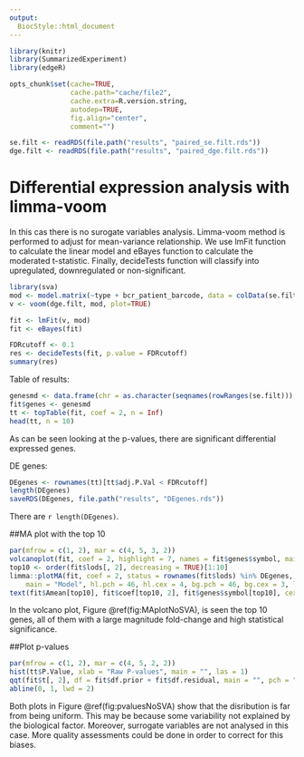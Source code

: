 ```yaml
---
output:
  BiocStyle::html_document
---
```



```r
library(knitr)
library(SummarizedExperiment)
library(edgeR)

opts_chunk$set(cache=TRUE,
               cache.path="cache/file2",
               cache.extra=R.version.string,
               autodep=TRUE,
               fig.align="center",
               comment="")

se.filt <- readRDS(file.path("results", "paired_se.filt.rds"))
dge.filt <- readRDS(file.path("results", "paired_dge.filt.rds"))
```

# Differential expression analysis with limma-voom

In this cas there is no surogate variables analysis. Limma-voom method is performed to adjust for mean-variance relationship. We use lmFit function to calculate the linear model and eBayes function to calculate the moderated t-statistic. Finally, decideTests function will classify into upregulated, downregulated or non-significant.
```r
library(sva)
mod <- model.matrix(~type + bcr_patient_barcode, data = colData(se.filt))
v <- voom(dge.filt, mod, plot=TRUE)

fit <- lmFit(v, mod)
fit <- eBayes(fit)

FDRcutoff <- 0.1
res <- decideTests(fit, p.value = FDRcutoff)
summary(res)
```

Table of results:
```r
genesmd <- data.frame(chr = as.character(seqnames(rowRanges(se.filt))), symbol = rowData(se.filt)[, 1], stringsAsFactors = FALSE)
fit$genes <- genesmd
tt <- topTable(fit, coef = 2, n = Inf)
head(tt, n = 10)
```
As can be seen looking at the p-values, there are significant differential expressed genes. 


DE genes:
```r
DEgenes <- rownames(tt)[tt$adj.P.Val < FDRcutoff]
length(DEgenes)
saveRDS(DEgenes, file.path("results", "DEgenes.rds"))
```
There are `r length(DEgenes)`. 

##MA plot with the top 10

```r
par(mfrow = c(1, 2), mar = c(4, 5, 3, 2))
volcanoplot(fit, coef = 2, highlight = 7, names = fit$genes$symbol, main = "Model")
top10 <- order(fit$lods[, 2], decreasing = TRUE)[1:10]
limma::plotMA(fit, coef = 2, status = rownames(fit$lods) %in% DEgenes, legend = FALSE, 
    main = "Model", hl.pch = 46, hl.cex = 4, bg.pch = 46, bg.cex = 3, las = 1)
text(fit$Amean[top10], fit$coef[top10, 2], fit$genes$symbol[top10], cex = 0.5, pos = 4)
```
In the volcano plot, Figure \@ref(fig:MAplotNoSVA), is seen the top 10 genes, all of them with a large magnitude fold-change and high statistical significance. 

##Plot p-values

```r
par(mfrow = c(1, 2), mar = c(4, 5, 2, 2))
hist(tt$P.Value, xlab = "Raw P-values", main = "", las = 1)
qqt(fit$t[, 2], df = fit$df.prior + fit$df.residual, main = "", pch = ".", cex = 3)
abline(0, 1, lwd = 2)
```

Both plots in Figure \@ref(fig:pvaluesNoSVA) show that the disribution is far from being uniform. This may be because some variability not explained by the biological factor. Moreover, surrogate variables are not analysed in this case. More quality assessments could be done in order to correct for this biases.
